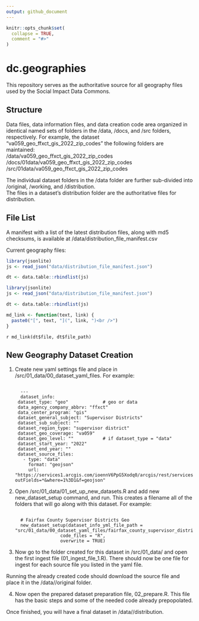 ```yaml
---
output: github_document
---
```


<!-- README.md is generated from README.Rmd. Please edit that file -->

```r
knitr::opts_chunk$set(
  collapse = TRUE,
  comment = "#>"
)
```

# dc.geographies

This repository serves as the authoritative source for all geography files used by the Social Impact Data Commons.

## Structure
Data files, data information files, and data creation code area organized in identical named sets of folders in the /data, /docs, and /src folders, respectively.
For example, the dataset "va059_geo_ffxct_gis_2022_zip_codes" the following folders are maintained:
<br />/data/va059_geo_ffxct_gis_2022_zip_codes
<br />/docs/01data/va059_geo_ffxct_gis_2022_zip_codes
<br />/src/01data/va059_geo_ffxct_gis_2022_zip_codes

The individual dataset folders in the /data folder are further sub-divided into /original, /working, and /distribution.
<br />The files in a dataset's distribution folder are the authoritative files for distribution.  

## File List
A manifest with a list of the latest distribution files, along with md5 checksums, is available at /data/distribution_file_manifest.csv

Current geography files:<br />
```r
library(jsonlite)
js <- read_json("data/distribution_file_manifest.json")

dt <- data.table::rbindlist(js)
```

```r
library(jsonlite)
js <- read_json("data/distribution_file_manifest.json")

dt <- data.table::rbindlist(js)
```

```r
md_link <- function(text, link) {
  paste0("[", text, "](", link, ")<br />")
}
```

`r md_link(dt$file, dt$file_path)`

## New Geography Dataset Creation

1. Create new yaml settings file and place in /src/01_data/00_dataset_yaml_files. For example:
<pre><code>
  ---
  dataset_info:
    dataset_type: "geo"             # geo or data
    data_agency_company_abbrv: "ffxct"
    data_center_program: "gis"
    dataset_general_subject: "Supervisor Districts"
    dataset_sub_subject: ""
    dataset_region_type: "supervisor district"
    dataset_geo_coverage: "va059"
    dataset_geo_level: ""           # if dataset_type = "data"
    dataset_start_year: "2022"
    dataset_end_year: ""
    dataset_source_files:
      - type: "data"
        format: "geojson"
        url: "https://services1.arcgis.com/ioennV6PpG5Xodq0/arcgis/rest/services/OpenData_S1/FeatureServer/17/query?outFields=*&where=1%3D1&f=geojson"
</code></pre>

2. Open /src/01_data/01_set_up_new_datasets.R and add new new_dataset_setup command, and run. This creates a filename all of the folders that will go along with this dataset. For example:
<pre><code>
  # Fairfax County Supervisor Districts Geo
  new_dataset_setup(dataset_info_yml_file_path = "src/01_data/00_dataset_yaml_files/fairfax_county_supervisor_districts_geo.yml",
                    code_files = "R",
                    overwrite = TRUE)
</code></pre>

3. Now go to the folder created for this dataset in /src/01_data/<name of new dataset> and open the first ingest file (01_ingest_file_1.R). There should now be one file for ingest for each source file you listed in the yaml file.

Running the already created code should download the source file and place it in the /data/<name of new dataset>/original folder.

4. Now open the prepared dataset preparation file, 02_prepare.R. 
This file has the basic steps and some of the needed code already prepopolated.

Once finished, you will have a final dataset in /data/<name of new dataset>/distribution.
